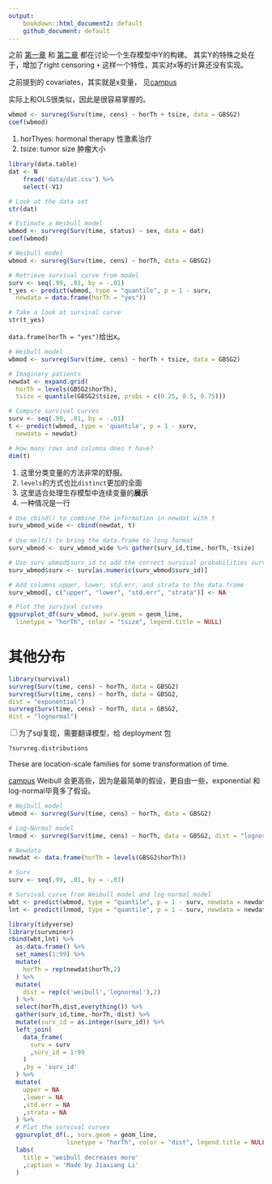 ```yaml
---
output: 
    bookdown::html_document2: default
    github_document: default
---
```


之前
[第一章](ch1.md)
和
[第二章](ch2.md)
都在讨论一个生存模型中Y的构建。
其实Y的特殊之处在于，增加了right censoring `+` 这样一个特性，其实对x等的计算还没有实现。

之前提到的 covariates，其实就是x变量，
见[campus](https://campus.datacamp.com/courses/survival-analysis-in-r/the-weibull-model?ex=1)

实际上和OLS很类似，因此是很容易掌握的。

```r
wbmod <- survreg(Surv(time, cens) ~ horTh + tsize, data = GBSG2)
coef(wbmod)
```

1. horThyes: hormonal therapy 性激素治疗
1. tsize: tumor size 肿瘤大小

```r
library(data.table)
dat <- N
    fread('data/dat.csv') %>% 
    select(-V1)
```

```r
# Look at the data set
str(dat)

# Estimate a Weibull model
wbmod <- survreg(Surv(time, status) ~ sex, data = dat)
coef(wbmod)
```

```r
# Weibull model
wbmod <- survreg(Surv(time, cens) ~ horTh, data = GBSG2)

# Retrieve survival curve from model
surv <- seq(.99, .01, by = -.01)
t_yes <- predict(wbmod, type = "quantile", p = 1 - surv,
  newdata = data.frame(horTh = "yes"))

# Take a look at survival curve
str(t_yes)
```

`data.frame(horTh = "yes")`给出x。

```r
# Weibull model
wbmod <- survreg(Surv(time, cens) ~ horTh + tsize, data = GBSG2)

# Imaginary patients
newdat <- expand.grid(
  horTh = levels(GBSG2$horTh),
  tsize = quantile(GBSG2$tsize, probs = c(0.25, 0.5, 0.75)))

# Compute survival curves
surv <- seq(.99, .01, by = -.01)
t <- predict(wbmod, type = 'quantile', p = 1 - surv,
  newdata = newdat)

# How many rows and columns does t have?
dim(t)
```

1. 这里分类变量的方法非常的舒服。
1. `levels`的方式也比`distinct`更加的全面
1. 这里适合处理生存模型中连续变量的**展示**
1. 一种情况是一行

```r
# Use cbind() to combine the information in newdat with t
surv_wbmod_wide <- cbind(newdat, t)
  
# Use melt() to bring the data.frame to long format
surv_wbmod <- surv_wbmod_wide %>% gather(surv_id,time,-horTh,-tsize)

# Use surv_wbmod$surv_id to add the correct survival probabilities surv
surv_wbmod$surv <- surv[as.numeric(surv_wbmod$surv_id)]

# Add columns upper, lower, std.err, and strata to the data.frame
surv_wbmod[, c("upper", "lower", "std.err", "strata")] <- NA

# Plot the survival curves
ggsurvplot_df(surv_wbmod, surv.geom = geom_line,
  linetype = "horTh", color = "tsize", legend.title = NULL)
```

# 其他分布

```r
library(survival)
survreg(Surv(time, cens) ~ horTh, data = GBSG2)
survreg(Surv(time, cens) ~ horTh, data = GBSG2,
dist = "exponential")
survreg(Surv(time, cens) ~ horTh, data = GBSG2,
dist = "lognormal")
```

<input type="checkbox" id="checkbox1" class="styled">为了sql复现，需要翻译模型，给 deployment 包

```r
?survreg.distributions
```

These are location-scale families for some transformation of time. 

[campus](https://campus.datacamp.com/courses/survival-analysis-in-r/the-weibull-model?ex=9)
Weibull 会更高些，因为是最简单的假设，更自由一些，exponential 和 log-normal毕竟多了假设。

```r
# Weibull model
wbmod <- survreg(Surv(time, cens) ~ horTh, data = GBSG2)

# Log-Normal model
lnmod <- survreg(Surv(time, cens) ~ horTh, data = GBSG2, dist = "lognormal")

# Newdata
newdat <- data.frame(horTh = levels(GBSG2$horTh))

# Surv
surv <- seq(.99, .01, by = -.01)

# Survival curve from Weibull model and log-normal model
wbt <- predict(wbmod, type = "quantile", p = 1 - surv, newdata = newdat)
lnt <- predict(lnmod, type = "quantile", p = 1 - surv, newdata = newdat)
```

```r
library(tidyverse)
library(survminer)
rbind(wbt,lnt) %>% 
  as.data.frame() %>% 
  set_names(1:99) %>% 
  mutate(
    horTh = rep(newdat$horTh,2)
  ) %>% 
  mutate(
    dist = rep(c('weibull','lognormal'),2)
  ) %>% 
  select(horTh,dist,everything()) %>% 
  gather(surv_id,time,-horTh,-dist) %>% 
  mutate(surv_id = as.integer(surv_id)) %>% 
  left_join(
    data_frame(
      surv = surv
      ,surv_id = 1:99
    )
    ,by = 'surv_id'
  ) %>% 
  mutate(
    upper = NA
    ,lower = NA
    ,std.err = NA
    ,strata = NA
  ) %>% 
  # Plot the survival curves
  ggsurvplot_df(., surv.geom = geom_line, 
                linetype = "horTh", color = "dist", legend.title = NULL) +
  labs(
    title = 'weibull decreases more'
    ,caption = 'Made by Jiaxiang Li'
  )
```
